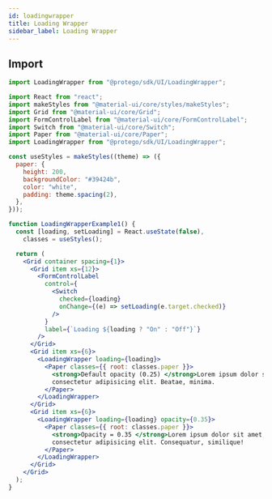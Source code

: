 ```yaml
---
id: loadingwrapper
title: Loading Wrapper
sidebar_label: Loading Wrapper
---
```



## Import

```javascript
import LoadingWrapper from "@protego/sdk/UI/LoadingWrapper";
```

<LoadingWrapperExample1 />

```jsx
import React from "react";
import makeStyles from "@material-ui/core/styles/makeStyles";
import Grid from "@material-ui/core/Grid";
import FormControlLabel from "@material-ui/core/FormControlLabel";
import Switch from "@material-ui/core/Switch";
import Paper from "@material-ui/core/Paper";
import LoadingWrapper from "@protego/sdk/UI/LoadingWrapper";

const useStyles = makeStyles((theme) => ({
  paper: {
    height: 200,
    backgroundColor: "#39424b",
    color: "white",
    padding: theme.spacing(2),
  },
}));

function LoadingWrapperExample1() {
  const [loading, setLoading] = React.useState(false),
    classes = useStyles();

  return (
    <Grid container spacing={1}>
      <Grid item xs={12}>
        <FormControlLabel
          control={
            <Switch
              checked={loading}
              onChange={(e) => setLoading(e.target.checked)}
            />
          }
          label={`Loading ${loading ? "On" : "Off"}`}
        />
      </Grid>
      <Grid item xs={6}>
        <LoadingWrapper loading={loading}>
          <Paper classes={{ root: classes.paper }}>
            <strong>Default opacity (0.25) </strong>Lorem ipsum dolor sit amet,
            consectetur adipisicing elit. Beatae, minima.
          </Paper>
        </LoadingWrapper>
      </Grid>
      <Grid item xs={6}>
        <LoadingWrapper loading={loading} opacity={0.35}>
          <Paper classes={{ root: classes.paper }}>
            <strong>Opacity = 0.35 </strong>Lorem ipsum dolor sit amet,
            consectetur adipisicing elit. Consequatur, similique!
          </Paper>
        </LoadingWrapper>
      </Grid>
    </Grid>
  );
}
```
